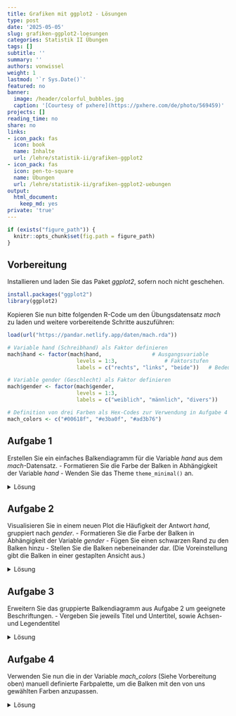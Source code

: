 ```yaml
---
title: Grafiken mit ggplot2 - Lösungen
type: post
date: '2025-05-05'
slug: grafiken-ggplot2-loesungen
categories: Statistik II Übungen
tags: []
subtitle: ''
summary: ''
authors: vonwissel
weight: 1
lastmod: '`r Sys.Date()`'
featured: no
banner:
  image: /header/colorful_bubbles.jpg
  caption: '[Courtesy of pxhere](https://pxhere.com/de/photo/569459)'
projects: []
reading_time: no
share: no
links:
- icon_pack: fas
  icon: book
  name: Inhalte
  url: /lehre/statistik-ii/grafiken-ggplot2
- icon_pack: fas
  icon: pen-to-square
  name: Übungen
  url: /lehre/statistik-ii/grafiken-ggplot2-uebungen
output:
  html_document:
    keep_md: yes
private: 'true'
---
```


```r
if (exists("figure_path")) {
  knitr::opts_chunk$set(fig.path = figure_path)
}
```


## Vorbereitung

Installieren und laden Sie das Paket *ggplot2*, sofern noch nicht geschehen.

```r
install.packages("ggplot2")
library(ggplot2)
```

Kopieren Sie nun bitte folgenden R-Code um den Übungsdatensatz *mach* zu laden und weitere vorbereitende Schritte auszuführen:

```r
load(url("https://pandar.netlify.app/daten/mach.rda"))

# Variable hand (Schreibhand) als Faktor definieren
mach$hand <- factor(mach$hand,                # Ausgangsvariable
                      levels = 1:3,               # Faktorstufen
                      labels = c("rechts", "links", "beide"))   # Bedeutung

# Variable gender (Geschlecht) als Faktor definieren
mach$gender <- factor(mach$gender,
                      levels = 1:3,
                      labels = c("weiblich", "männlich", "divers"))

# Definition von drei Farben als Hex-Codes zur Verwendung in Aufgabe 4
mach_colors <- c("#00618f", "#e3ba0f", "#ad3b76")
```

## Aufgabe 1

Erstellen Sie ein einfaches Balkendiagramm für die Variable *hand* aus dem *mach*-Datensatz.
- Formatieren Sie die Farbe der Balken in Abhängigkeit der Variable *hand*
- Wenden Sie das Theme `theme_minimal()` an.

<details>

<summary>Lösung</summary>

``` r
ggplot(mach, aes(x = hand)) +    # Erstellen eines leeren ggplots für den Datensatz 'mach' und der Variable 'hand' auf der x-Achse
  geom_bar(aes(fill = hand)) +   # Erweitern um eine Ebene mit Balkendiagramm. Festlegen der Farben der Balken in Abhängigkeit der Variable 'hand'
  theme_minimal()                # Verwendung des gefragten Themes
```

</details>

## Aufgabe 2

Visualisieren Sie in einem neuen Plot die Häufigkeit der Antwort *hand*, gruppiert nach *gender*.
- Formatieren Sie die Farbe der Balken in Abhängigkeit der Variable *gender*
- Fügen Sie einen schwarzen Rand zu den Balken hinzu
- Stellen Sie die Balken nebeneinander dar. (Die Voreinstellung gibt die Balken in einer gestaplten Ansicht aus.)

<details>

<summary>Lösung</summary>

``` r
ggplot(mach, aes(x = hand, group = gender)) +                         # Grundstruktur: x-Achse = 'hand', gruppiert nach 'gender'
  geom_bar(aes(fill = gender), color = 'black', position = 'dodge')   # Balken farbig nach Geschlecht, mit schwarzem Rand, nebeneinander dargestellt 
```

</details>

## Aufgabe 3

Erweitern Sie das gruppierte Balkendiagramm aus Aufgabe 2 um geeignete Beschriftungen.
- Vergeben Sie jeweils Titel und Untertitel, sowie Achsen- und Legendentitel

<details>

<summary>Lösung</summary>

``` r
ggplot(mach, aes(x = hand, group = gender)) +  
  geom_bar(aes(fill = gender), color = "black", position = "dodge") +  # Gruppiertes Balkendiagramm wie in Aufgabe 2
  labs(x = "Schreibhand", y = "Anzahl", fill = "Geschlecht") +         # Achsen- und Legendentitel ergänzen
  ggtitle("Verteilung der Schreihand nach Geschlecht",                 # Haupttitel
          "(Daten aus dem mach-Datensatz)")                            # Untertitel
```

</details>

## Aufgabe 4

Verwenden Sie nun die in der Variable *mach_colors* (Siehe Vorbereitung oben) manuell definierte Farbpalette, um die Balken mit den von uns gewählten Farben anzupassen.

<details>

<summary>Lösung</summary>

``` r
ggplot(mach, aes(x = hand, group = gender)) +  
  geom_bar(aes(fill = gender), color = "black", position = "dodge") +  # Gruppiertes Balkendiagramm
  scale_fill_manual(values = mach_colors) +                            # Eigene Farbpalette anwenden
  labs(x = "Schreibhand", y = "Anzahl", fill = "Geschlecht") +         # Beschriftungen setzen
  ggtitle("Verteilung der Schreihand nach Geschlecht", 
          "(Daten aus dem mach-Datensatz)")
```

</details>
